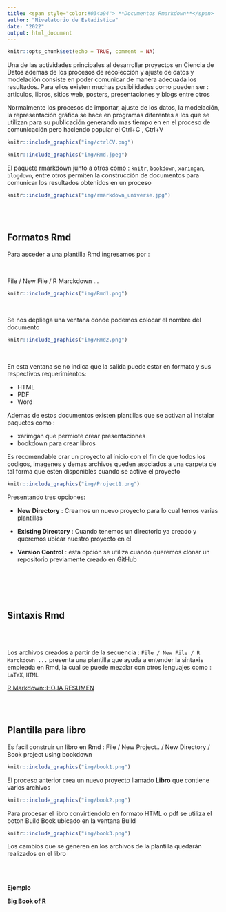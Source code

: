 ```yaml
---
title: <span style="color:#034a94"> **Documentos Rmarkdown**</span>
author: "Nivelatorio de Estadística"
date: "2022"
output: html_document
---
```


```r
knitr::opts_chunk$set(echo = TRUE, comment = NA)
```


Una de las actividades principales al desarrollar proyectos en Ciencia de Datos ademas de los procesos de recolección y ajuste de datos y modelación consiste en poder comunicar de manera adecuada los resultados. Para ellos existen muchas posibilidades como pueden ser : articulos, libros, sitios web, posters, presentaciones y blogs entre otros 

Normalmente los procesos de importar, ajuste de los datos, la modelación, la representación gráfica se hace en programas diferentes a los que se utilizan para su publicación generando mas tiempo en en el proceso de comunicación pero haciendo popular el Ctrl+C , Ctrl+V


```r
knitr::include_graphics("img/ctrlCV.png")
```



```r
knitr::include_graphics("img/Rmd.jpeg")
```

El paquete rmarkdown junto a otros como : `knitr`, `bookdown`, `xaringan`, `blogdown`, entre otros permiten la construcción de documentos para comunicar los resultados obtenidos en un proceso 

```r
knitr::include_graphics("img/rmarkdown_universe.jpg")
```
<br/><br/>

## **Formatos Rmd**

Para asceder a una plantilla Rmd ingresamos por :

<br/>

File / New File / R Marckdown ...

```r
knitr::include_graphics("img/Rmd1.png")
```

<br/>

Se nos depliega una ventana donde podemos colocar el nombre del documento 

```r
knitr::include_graphics("img/Rmd2.png")
```

<br/>

En esta ventana se no indica que la salida puede estar en formato y sus respectivos requerimientos:

+ HTML 
+ PDF  
+ Word 

Ademas de estos documentos existen plantillas que se activan al instalar paquetes como :

* xarimgan que permiote crear presentaciones
* bookdown para crear libros

Es recomendable crar un proyecto al inicio con el fin de que todos los codigos, imagenes y demas archivos queden asociados a una carpeta de tal forma que esten disponibles cuando se active el proyecto


```r
knitr::include_graphics("img/Project1.png")
```

Presentando tres opciones:

* **New Directory** : Creamos un nuevo proyecto para lo cual temos varias plantillas

* **Existing Directory** : Cuando tenemos un directorio ya creado y queremos ubicar nuestro proyecto en el

* **Version Control** : esta opción se utiliza cuando queremos clonar un repositorio previamente creado en GitHub

<br/><br/>



<br/>

## **Sintaxis Rmd**

<br/><br/>

Los archivos creados a partir de la secuencia : `File / New File / R Marckdown ...` presenta una plantilla que ayuda a entender la sintaxis empleada en Rmd, la cual se puede mezclar con otros lenguajes como : `LaTeX`, `HTML`

[R Markdown::HOJA RESUMEN](https://rmarkdown.rstudio.com/lesson-15.HTML)


<br/><br/>

## **Plantilla para libro**

Es facil construir un libro en Rmd : File / New Project.. / New Directory /  Book project using bookdown


```r
knitr::include_graphics("img/book1.png")
```

El proceso anterior crea un nuevo proyecto llamado **Libro** que contiene varios archivos

```r
knitr::include_graphics("img/book2.png")
```
Para procesar el libro convirtiendolo en formato HTML o pdf se utiliza el boton Build Book ubicado en la ventana Build

```r
knitr::include_graphics("img/book3.png")
```

Los cambios que se generen en los archivos de la plantilla quedarán realizados en el libro

<br/><br/>

**Ejemplo** 

[**Big Book of R**](https://www.bigbookofr.com/index.html)


